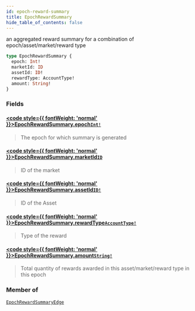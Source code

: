 ```yaml
---
id: epoch-reward-summary
title: EpochRewardSummary
hide_table_of_contents: false
---
```








an aggregated reward summary for a combination of epoch/asset/market/reward type

```graphql
type EpochRewardSummary {
  epoch: Int!
  marketId: ID
  assetId: ID!
  rewardType: AccountType!
  amount: String!
}
```


### Fields

#### [<code style={{ fontWeight: 'normal' }}>EpochRewardSummary.<b>epoch</b></code>](#)<Bullet />[`Int!`](/testnet/api/graphql/scalars/int) <Badge class="secondary" text="non-null"/> <Badge class="secondary" text="scalar"/>
> The epoch for which summary is generated
> 

#### [<code style={{ fontWeight: 'normal' }}>EpochRewardSummary.<b>marketId</b></code>](#)<Bullet />[`ID`](/testnet/api/graphql/scalars/id) <Badge class="secondary" text="scalar"/>
> ID of the market
> 

#### [<code style={{ fontWeight: 'normal' }}>EpochRewardSummary.<b>assetId</b></code>](#)<Bullet />[`ID!`](/testnet/api/graphql/scalars/id) <Badge class="secondary" text="non-null"/> <Badge class="secondary" text="scalar"/>
> ID of the Asset
> 

#### [<code style={{ fontWeight: 'normal' }}>EpochRewardSummary.<b>rewardType</b></code>](#)<Bullet />[`AccountType!`](/testnet/api/graphql/enums/account-type) <Badge class="secondary" text="non-null"/> <Badge class="secondary" text="enum"/>
> Type of the reward
> 

#### [<code style={{ fontWeight: 'normal' }}>EpochRewardSummary.<b>amount</b></code>](#)<Bullet />[`String!`](/testnet/api/graphql/scalars/string) <Badge class="secondary" text="non-null"/> <Badge class="secondary" text="scalar"/>
> Total quantity of rewards awarded in this asset/market/reward type in this epoch
> 



### Member of

[`EpochRewardSummaryEdge`](/testnet/api/graphql/objects/epoch-reward-summary-edge)  <Badge class="secondary" text="object"/>



